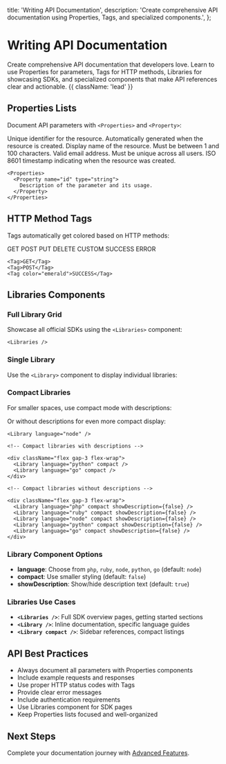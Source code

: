   title: 'Writing API Documentation',
  description:
    'Create comprehensive API documentation using Properties, Tags, and specialized components.',
};

# Writing API Documentation

Create comprehensive API documentation that developers love. Learn to use Properties for parameters, Tags for HTTP methods, Libraries for showcasing SDKs, and specialized components that make API references clear and actionable. {{ className: 'lead' }}

## Properties Lists

Document API parameters with `<Properties>` and `<Property>`:

<Properties>
  <Property name="id" type="string">
    Unique identifier for the resource. Automatically generated when the resource is created.
  </Property>

<Property name="name" type="string">
  Display name of the resource. Must be between 1 and 100 characters.
</Property>

<Property name="email" type="string">
  Valid email address. Must be unique across all users.
</Property>

  <Property name="created_at" type="timestamp">
    ISO 8601 timestamp indicating when the resource was created.
  </Property>
</Properties>

```mdx
<Properties>
  <Property name="id" type="string">
    Description of the parameter and its usage.
  </Property>
</Properties>
```

## HTTP Method Tags

Tags automatically get colored based on HTTP methods:

<div className="flex gap-2 flex-wrap">
  <Tag>GET</Tag>
  <Tag>POST</Tag>
  <Tag>PUT</Tag>
  <Tag>DELETE</Tag>
  <Tag color="zinc">CUSTOM</Tag>
  <Tag color="emerald">SUCCESS</Tag>
  <Tag color="rose">ERROR</Tag>
</div>

```mdx
<Tag>GET</Tag>
<Tag>POST</Tag>
<Tag color="emerald">SUCCESS</Tag>
```

## Libraries Components

### Full Library Grid

Showcase all official SDKs using the `<Libraries>` component:

<Libraries />

```mdx
<Libraries />
```

### Single Library

Use the `<Library>` component to display individual libraries:

<Library language="node" />

### Compact Libraries

For smaller spaces, use compact mode with descriptions:

<div className="flex gap-3 flex-wrap">
  <Library language="python" compact />
  <Library language="go" compact />
</div>

Or without descriptions for even more compact display:

<div className="flex gap-3 flex-wrap">
  <Library language="php" compact showDescription={false} />
  <Library language="ruby" compact showDescription={false} />
  <Library language="node" compact showDescription={false} />
  <Library language="python" compact showDescription={false} />
  <Library language="go" compact showDescription={false} />
</div>

```mdx
<Library language="node" />

<!-- Compact libraries with descriptions -->

<div className="flex gap-3 flex-wrap">
  <Library language="python" compact />
  <Library language="go" compact />
</div>

<!-- Compact libraries without descriptions -->

<div className="flex gap-3 flex-wrap">
  <Library language="php" compact showDescription={false} />
  <Library language="ruby" compact showDescription={false} />
  <Library language="node" compact showDescription={false} />
  <Library language="python" compact showDescription={false} />
  <Library language="go" compact showDescription={false} />
</div>
```

### Library Component Options

- **language**: Choose from `php`, `ruby`, `node`, `python`, `go` (default: `node`)
- **compact**: Use smaller styling (default: `false`)
- **showDescription**: Show/hide description text (default: `true`)

### Libraries Use Cases

- **`<Libraries />`**: Full SDK overview pages, getting started sections
- **`<Library />`**: Inline documentation, specific language guides
- **`<Library compact />`**: Sidebar references, compact listings

## API Best Practices

- Always document all parameters with Properties components
- Include example requests and responses
- Use proper HTTP status codes with Tags
- Provide clear error messages
- Include authentication requirements
- Use Libraries component for SDK pages
- Keep Properties lists focused and well-organized

## Next Steps

Complete your documentation journey with [Advanced Features](/writing-advanced).
